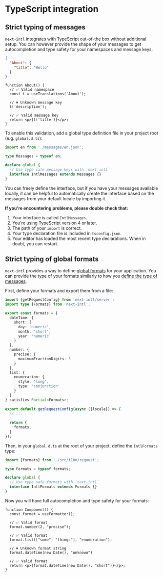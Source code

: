 
# TypeScript integration

## Strict typing of messages

`next-intl` integrates with TypeScript out-of-the box without additional setup. You can however provide the shape of your messages to get autocompletion and type safety for your namespaces and message keys.

```json filename="messages.json"
{
  "About": {
    "title": "Hello"
  }
}
```

```tsx filename="About.tsx"
function About() {
  // ✅ Valid namespace
  const t = useTranslations('About');

  // ✖️ Unknown message key
  t('description');

  // ✅ Valid message key
  return <p>{t('title')}</p>;
}
```

To enable this validation, add a global type definition file in your project root (e.g. `global.d.ts`):

```ts filename="global.d.ts"
import en from './messages/en.json';

type Messages = typeof en;

declare global {
  // Use type safe message keys with `next-intl`
  interface IntlMessages extends Messages {}
}
```

You can freely define the interface, but if you have your messages available locally, it can be helpful to automatically create the interface based on the messages from your default locale by importing it.

**If you're encountering problems, please double check that:**

1. Your interface is called `IntlMessages`.
2. You're using TypeScript version 4 or later.
3. The path of your `import` is correct.
4. Your type declaration file is included in `tsconfig.json`.
5. Your editor has loaded the most recent type declarations. When in doubt, you can restart.

## Strict typing of global formats

`next-intl` provides a way to define [global formats](/docs/usage/configuration#formats) for your application. You can provide the type of your formats similarly to how you [define the type of messages](#strict-typing-of-messages).

First, define your formats and export them from a file:

```ts filename="i18n/request.ts"
import {getRequestConfig} from 'next-intl/server';
import type {Formats} from 'next-intl';

export const formats = {
  dateTime: {
    short: {
      day: 'numeric',
      month: 'short',
      year: 'numeric'
    }
  },
  number: {
    precise: {
      maximumFractionDigits: 5
    }
  },
  list: {
    enumeration: {
      style: 'long',
      type: 'conjunction'
    }
  }
} satisfies Partial<Formats>;
 
export default getRequestConfig(async ({locale}) => {
  // ...
 
  return {
    formats,
  }
});
```

Then, in your `global.d.ts` at the root of your project, define the `IntlFormats` type:

```ts filename="global.d.ts"
import {formats} from './src/i18n/request'; 

type Formats = typeof formats;

declare global {
  // Use type safe formats with `next-intl`
  interface IntlFormats extends Formats {}
}
```

Now you will have full autocompletion and type safety for your formats:

```tsx filename="CurrentDate.tsx"
function Component() {
  const format = useFormatter();

  // ✅ Valid format
  format.number(2, "precise");

  // ✅ Valid format
  format.list(["some", "things"], "enumeration");

  // ✖️ Unknown format string
  format.dateTime(new Date(), "unknown")

  // ✅ Valid format
  return <p>{format.dateTime(new Date(), "short")}</p>;
}
```